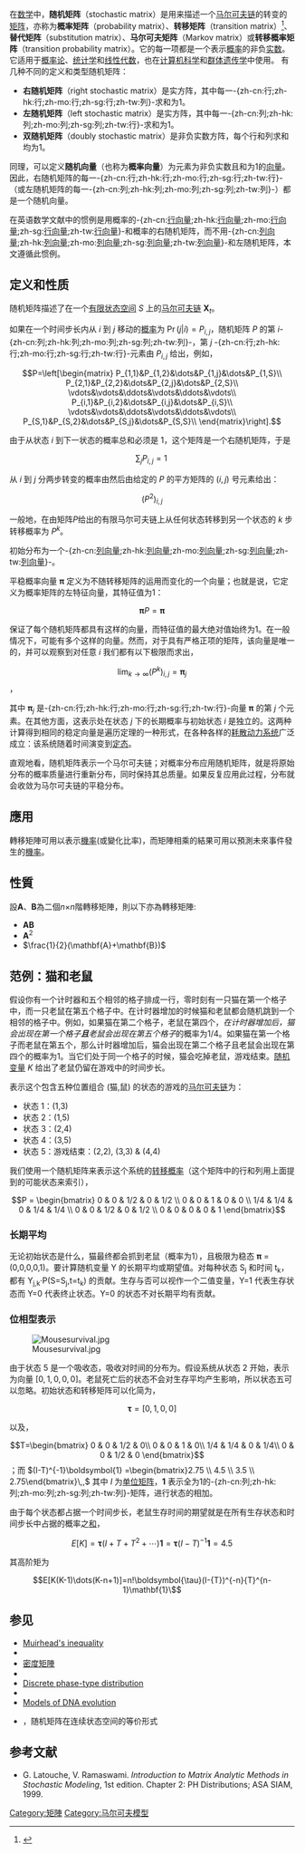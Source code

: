 {{noteTA
|G1 = Math
|1 = zh-hans:概率; zh-hant:機率;
|2 = zh-hans:马尔可夫; zh-hant:馬可夫;
}}
{{distinguish|轉置矩陣}}
在[[数学|数学]]中，'''随机矩阵'''（stochastic matrix）是用来描述一个[[马尔可夫链|马尔可夫链]]的转变的[[矩阵|矩阵]]，亦称为'''概率矩阵'''（probability matrix）、'''转移矩阵'''（transition matrix）<ref>{{Cite book|url=https://link.springer.com/chapter/10.1007/0-387-21525-5_1|title=Applied Probability and Queues|date=2003|publisher=Springer, New York, NY|isbn=9780387002118|series=Stochastic Modelling and Applied Probability|pages=3–38|language=en|chapter=Markov Chains|doi=10.1007/0-387-21525-5_1}}</ref>、'''替代矩阵'''（substitution matrix）、'''马尔可夫矩阵'''（Markov matrix）或'''转移概率矩阵'''（transition probability matrix）。它的每一项都是一个表示[[概率|概率]]的非负[[实数|实数]]。它适用于[[概率论|概率论]]、[[统计学|统计学]]和[[线性代数|线性代数]]，也在[[计算机科学|计算机科学]]和[[群体遗传学|群体遗传学]]中使用。
有几种不同的定义和类型随机矩阵：

* '''右随机矩阵'''（right stochastic matrix）是实方阵，其中每一-{zh-cn:行;zh-hk:行;zh-mo:行;zh-sg:行;zh-tw:列}-求和为1。
* '''左随机矩阵'''（left stochastic matrix）是实方阵，其中每一-{zh-cn:列;zh-hk:列;zh-mo:列;zh-sg:列;zh-tw:行}-求和为1。
* '''双随机矩阵'''（doubly stochastic matrix）是非负实数方阵，每个行和列求和均为1。

同理，可以定义'''随机向量'''（也称为'''概率向量'''）为元素为非负实数且和为1的[[向量|向量]]。因此，右随机矩阵的每一-{zh-cn:行;zh-hk:行;zh-mo:行;zh-sg:行;zh-tw:行}-（或左随机矩阵的每一-{zh-cn:列;zh-hk:列;zh-mo:列;zh-sg:列;zh-tw:列}-）都是一个随机向量。

在英语数学文献中的惯例是用概率的-{zh-cn:[[行向量|行向量]];zh-hk:[[行向量|行向量]];zh-mo:[[行向量|行向量]];zh-sg:[[行向量|行向量]];zh-tw:[[行向量|行向量]]}-和概率的右随机矩阵，而不用-{zh-cn:[[列向量|列向量]];zh-hk:[[列向量|列向量]];zh-mo:[[列向量|列向量]];zh-sg:[[列向量|列向量]];zh-tw:[[列向量|列向量]]}-和左随机矩阵，本文遵循此惯例。

==定义和性质==
随机矩阵描述了在一个[[有限集合|有限]][[概率空間|状态空间]] ''S'' 上的[[马尔可夫链|马尔可夫链]] <math>\boldsymbol{X}_{t}</math>。

如果在一个时间步长内从 <math>i</math> 到 <math>j</math> 移动的[[概率|概率]]为 <math>\operatorname{Pr}(j|i)=P_{i,j}</math>，随机矩阵 ''P'' 的第 <math>i</math>-{zh-cn:列;zh-hk:列;zh-mo:列;zh-sg:列;zh-tw:列}-，第 <math>j</math> -{zh-cn:行;zh-hk:行;zh-mo:行;zh-sg:行;zh-tw:行}-元素由 <math>P_{i,j}</math> 给出，例如，

:<math>P=\left[\begin{matrix}
P_{1,1}&P_{1,2}&\dots&P_{1,j}&\dots&P_{1,S}\\
P_{2,1}&P_{2,2}&\dots&P_{2,j}&\dots&P_{2,S}\\
\vdots&\vdots&\ddots&\vdots&\ddots&\vdots\\
P_{i,1}&P_{i,2}&\dots&P_{i,j}&\dots&P_{i,S}\\
\vdots&\vdots&\ddots&\vdots&\ddots&\vdots\\
P_{S,1}&P_{S,2}&\dots&P_{S,j}&\dots&P_{S,S}\\
\end{matrix}\right].</math>

由于从状态 <math>i</math> 到下一状态的概率总和必须是 1，这个矩阵是一个右随机矩阵，于是

:<math>\sum_j P_{i,j}=1 \,</math>

从 <math>i</math> 到 <math>j</math> 分两步转变的概率由然后由给定的 <math>P</math> 的平方矩阵的 <math>(i,j)</math> 号元素给出：

:<math>\left(P ^{2}\right)_{i,j} </math>

一般地，在由矩阵<math>P</math>给出的有限马尔可夫链上从任何状态转移到另一个状态的 ''k'' 步转移概率为 <math>P^k</math>。

初始分布为一个-{zh-cn:[[列向量|列向量]];zh-hk:[[列向量|列向量]];zh-mo:[[列向量|列向量]];zh-sg:[[列向量|列向量]];zh-tw:[[列向量|列向量]]}-。

平稳概率向量 <math>\boldsymbol{\pi}</math> 定义为不随转移矩阵的运用而变化的一个向量；也就是说，它定义为概率矩阵的左特征向量，其特征值为1：

:<math>\boldsymbol{\pi}P=\boldsymbol{\pi} </math>

{{Link-en|佩龙一弗罗宾尼斯定理|Perron–Frobenius theorem}}保证了每个随机矩阵都具有这样的向量，而特征值的最大绝对值始终为1。在一般情况下，可能有多个这样的向量。然而，对于具有严格正项的矩阵，该向量是唯一的，并可以观察到对任意 <math>i</math> 我们都有以下极限而求出，

:<math>\lim_{k\rightarrow\infty}\left(P^k \right)_{i,j}=\boldsymbol{\pi}_j </math> ， 

其中 <math>\boldsymbol{\pi}_{j}</math> 是-{zh-cn:行;zh-hk:行;zh-mo:行;zh-sg:行;zh-tw:行}-向量 <math>\boldsymbol{\pi}</math> 的第 <math>j</math> 个元素。在其他方面，这表示处在状态 <math>j</math> 下的长期概率与初始状态 <math>i</math> 是独立的。这两种计算得到相同的稳定向量是遍历定理的一种形式，在各种各样的[[耗散系統|耗散动力系统]]广泛成立：该系统随着时间演变到[[定态|定态]]。

直观地看，随机矩阵表示一个马尔可夫链；对概率分布应用随机矩阵，就是将原始分布的概率质量进行重新分布，同时保持其总质量。如果反复应用此过程，分布就会收敛为马尔可夫链的平稳分布。

==應用==

轉移矩陣可用以表示[[機率|機率]](或變化比率)，而矩陣相乘的結果可用以預測未來事件發生的[[機率|機率]]。

==性質==

設<math>\mathbf{A}</math>、<math>\mathbf{B}</math>為二個''n''×''n''階轉移矩陣，則以下亦為轉移矩陣:

*<math>\mathbf{AB}</math>
*<math>\mathbf{A}^2</math>
*<math>\frac{1}{2}(\mathbf{A}+\mathbf{B})</math>

== 范例：猫和老鼠 ==

假设你有一个计时器和五个相邻的格子排成一行，零时刻有一只猫在第一个格子中，而一只老鼠在第五个格子中。在计时器增加的时候猫和老鼠都会随机跳到一个相邻的格子中。例如，如果猫在第二个格子，老鼠在第四个，''在计时器增加后，猫会出现在第一个格子'''且'''老鼠会出现在第五个格子''的概率为1/4。如果猫在第一个格子而老鼠在第五个，那么计时器增加后，猫会出现在第二个格子且老鼠会出现在第四个的概率为1。当它们处于同一个格子的时候，猫会吃掉老鼠，游戏结束。[[随机变量|随机变量]] ''K'' 给出了老鼠仍留在游戏中的时间步长。

表示这个包含五种位置组合 (猫,鼠) 的状态的游戏的[[马尔可夫链|马尔可夫链]]为：

* 状态 1：(1,3)
* 状态 2：(1,5)
* 状态 3：(2,4)
* 状态 4：(3,5)
* 状态 5：游戏结束：(2,2), (3,3) & (4,4) 

我们使用一个随机矩阵来表示这个系统的[[马尔可夫链|转移概率]]（这个矩阵中的行和列用上面提到的可能状态来索引），

:<math> P =
\begin{bmatrix}
    0  & 0    & 1/2  &   0  & 1/2 \\
    0  & 0    & 1    &   0  & 0 \\
  1/4  & 1/4  & 0    & 1/4  & 1/4 \\
    0  & 0    & 1/2  &   0  & 1/2 \\
    0  & 0    & 0    &   0  & 1
\end{bmatrix} </math>

===长期平均===

无论初始状态是什么，猫最终都会抓到老鼠（概率为1），且极限为稳态 '''π''' = (0,0,0,0,1)。要计算随机变量 Y 的长期平均或期望值。对每种状态 S<sub>j</sub> 和时间 t<sub>k</sub>，都有 Y<sub>j,k</sub>·P(S=S<sub>j</sub>,t=t<sub>k</sub>) 的贡献。生存与否可以视作一个二值变量，Y=1 代表生存状态而 Y=0 代表终止状态。Y=0 的状态不对长期平均有贡献。

===位相型表示===
[[Image:Mousesurvival.jpg|thumb]]

由于状态 5 是一个吸收态，吸收对时间的分布为{{le|离散位相型分布|Discrete phase-type distribution}}。假设系统从状态 2 开始，表示为向量 <math>[0,1,0,0,0]</math>。老鼠死亡后的状态不会对生存平均产生影响，所以状态五可以忽略。初始状态和转移矩阵可以化简为，

:<math>\boldsymbol{\tau}=[0,1,0,0]</math>

以及，

:<math>T=\begin{bmatrix}
    0  & 0    & 1/2  &   0\\
    0  & 0    & 1    &   0\\
  1/4  & 1/4  &   0  & 1/4\\
    0  & 0    & 1/2  &   0
\end{bmatrix}</math>；而 <math>(I-T)^{-1}\boldsymbol{1}
=\begin{bmatrix}2.75 \\ 4.5 \\ 3.5 \\ 2.75\end{bmatrix}\,,</math>
其中 <math>I</math> 为[[单位矩阵|单位矩阵]]，<math>\mathbf{1}</math> 表示全为1的-{zh-cn:列;zh-hk:列;zh-mo:列;zh-sg:列;zh-tw:列}-矩阵，进行状态的相加。

由于每个状态都占据一个时间步长，老鼠生存时间的期望就是在所有生存状态和时间步长中占据的概率之[[矩阵多项式|和]]，

:<math>E[K]=\boldsymbol{\tau}(I+T+T^2+\cdots)\boldsymbol{1}=\boldsymbol{\tau}(I-T)^{-1}\boldsymbol{1}=4.5 </math>

其高阶矩为

:<math>E[K(K-1)\dots(K-n+1)]=n!\boldsymbol{\tau}(I-{T})^{-n}{T}^{n-1}\mathbf{1}\ </math>

==参见==
* [[Muirhead's_inequality|Muirhead's inequality]]
* {{Link-en|佩龙一弗罗宾尼斯定理|Perron–Frobenius theorem}}
* [[密度矩陣|密度矩陣]]
* {{Link-en|双随机矩阵|Doubly stochastic matrix}}
* [[Discrete_phase-type_distribution|Discrete phase-type distribution]]
* {{Link-en|概率自动机|Probabilistic automaton}}
* [[Models_of_DNA_evolution|Models of DNA evolution]]
* {{Link-en|马尔可夫核|Markov kernel}}，随机矩阵在连续状态空间的等价形式

==参考文献==
{{Reflist}}
*  G. Latouche, V. Ramaswami. ''Introduction to Matrix Analytic Methods in Stochastic Modeling'', 1st edition. Chapter 2: PH Distributions; ASA SIAM, 1999.

{{概率分布}}

[[Category:矩陣|Category:矩陣]]
[[Category:马尔可夫模型|Category:马尔可夫模型]]